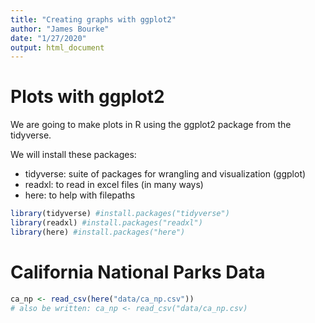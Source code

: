 ```yaml
---
title: "Creating graphs with ggplot2"
author: "James Bourke"
date: "1/27/2020"
output: html_document
---
```


# Plots with ggplot2

We are going to make plots in R using the ggplot2 package from the tidyverse.

We will install these packages:

- tidyverse: suite of packages for wrangling and visualization (ggplot)
- readxl: to read in excel files (in many ways)
- here: to help with filepaths

```r
library(tidyverse) #install.packages("tidyverse")
library(readxl) #install.packages("readxl")
library(here) #install.packages("here")
```

# California National Parks Data

```r

ca_np <- read_csv(here("data/ca_np.csv"))
# also be written: ca_np <- read_csv("data/ca_np.csv)

```

